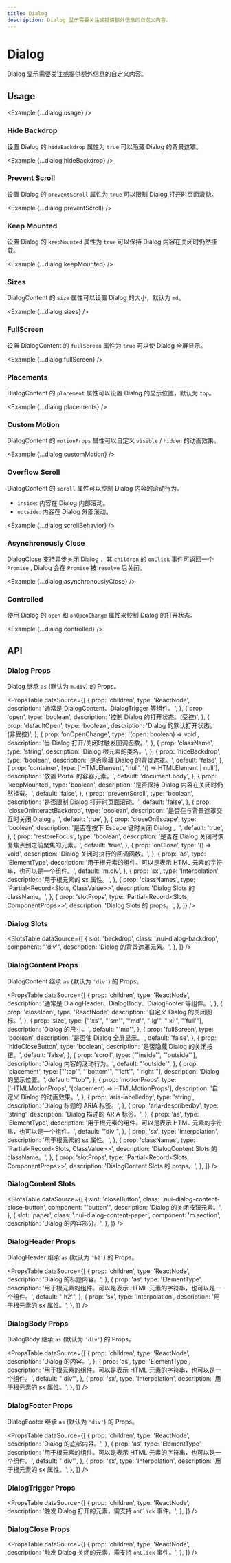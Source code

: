 ```yaml
---
title: Dialog
description: Dialog 显示需要关注或提供额外信息的自定义内容。
---
```



# Dialog

Dialog 显示需要关注或提供额外信息的自定义内容。

<ComponentLinks component='dialog' ariaCompatible />

## Usage

<Example {...dialog.usage} />

### Hide Backdrop

设置 Dialog 的 `hideBackdrop` 属性为 `true` 可以隐藏 Dialog 的背景遮罩。

<Example {...dialog.hideBackdrop} />

### Prevent Scroll

设置 Dialog 的 `preventScroll` 属性为 `true` 可以限制 Dialog 打开时页面滚动。

<Example {...dialog.preventScroll} />

### Keep Mounted

设置 Dialog 的 `keepMounted` 属性为 `true` 可以保持 Dialog 内容在关闭时仍然挂载。

<Example {...dialog.keepMounted} />

### Sizes

DialogContent 的 `size` 属性可以设置 Dialog 的大小，默认为 `md`。

<Example {...dialog.sizes} />

### FullScreen

设置 DialogContent 的 `fullScreen` 属性为 `true` 可以使 Dialog 全屏显示。

<Example {...dialog.fullScreen} />

### Placements

DialogContent 的 `placement` 属性可以设置 Dialog 的显示位置，默认为 `top`。

<Example {...dialog.placements} />

### Custom Motion

DialogContent 的 `motionProps` 属性可以自定义 `visible` / `hidden` 的动画效果。

<Example {...dialog.customMotion} />

### Overflow Scroll

DialogContent 的 `scroll` 属性可以控制 Dialog 内容的滚动行为。

- `inside`: 内容在 Dialog 内部滚动。
- `outside`: 内容在 Dialog 外部滚动。

<Example {...dialog.scrollBehavior} />

### Asynchronously Close

DialogClose 支持异步关闭 Dialog ，其 `children` 的 `onClick` 事件可返回一个 `Promise` , Dialog 会在 `Promise` 被 `resolve` 后关闭。

<Example {...dialog.asynchronouslyClose} />

### Controlled

使用 Dialog 的 `open` 和 `onOpenChange` 属性来控制 Dialog 的打开状态。

<Example {...dialog.controlled} />

## API

### Dialog Props

Dialog 继承 `as` (默认为 `m.div`) 的 Props。

<PropsTable
  dataSource={[
    {
      prop: 'children',
      type: 'ReactNode',
      description: '通常是 DialogContent、DialogTrigger 等组件。',
    },
    {
      prop: 'open',
      type: 'boolean',
      description: '控制 Dialog 的打开状态。(受控)',
    },
    {
      prop: 'defaultOpen',
      type: 'boolean',
      description: 'Dialog 的默认打开状态。(非受控)',
    },
    {
      prop: 'onOpenChange',
      type: '(open: boolean) => void',
      description: '当 Dialog 打开/关闭时触发回调函数。',
    },
    {
      prop: 'className',
      type: 'string',
      description: 'Dialog 根元素的类名。',
    },
    {
      prop: 'hideBackdrop',
      type: 'boolean',
      description: '是否隐藏 Dialog 的背景遮罩。',
      default: 'false',
    },
    {
      prop: 'container',
      type: ['HTMLElement', 'null', '() => HTMLElement | null'],
      description: '放置 Portal 的容器元素。',
      default: 'document.body',
    },
    {
      prop: 'keepMounted',
      type: 'boolean',
      description: '是否保持 Dialog 内容在关闭时仍然挂载。',
      default: 'false',
    },
    {
      prop: 'preventScroll',
      type: 'boolean',
      description: '是否限制 Dialog 打开时页面滚动。',
      default: 'false',
    },
    {
      prop: 'closeOnInteractBackdrop',
      type: 'boolean',
      description: '是否在与背景遮罩交互时关闭 Dialog 。',
      default: 'true',
    },
    {
      prop: 'closeOnEscape',
      type: 'boolean',
      description: '是否在按下 Escape 键时关闭 Dialog 。',
      default: 'true',
    },
    {
      prop: 'restoreFocus',
      type: 'boolean',
      description: '是否在 Dialog 关闭时恢复焦点到之前聚焦的元素。',
      default: 'true',
    },
    {
      prop: 'onClose',
      type: '() => void',
      description: 'Dialog 关闭时执行的回调函数。',
    },
    {
      prop: 'as',
      type: 'ElementType',
      description:
        '用于根元素的组件。可以是表示 HTML 元素的字符串，也可以是一个组件。',
      default: 'm.div',
    },
    {
      prop: 'sx',
      type: 'Interpolation',
      description: '用于根元素的 sx 属性。',
    },
    {
      prop: 'classNames',
      type: 'Partial<Record<Slots, ClassValue>>',
      description: 'Dialog Slots 的 className。',
    },
    {
      prop: 'slotProps',
      type: 'Partial<Record<Slots, ComponentProps>>',
      description: 'Dialog Slots 的 props。',
    },
  ]}
/>

### Dialog Slots

<SlotsTable
  dataSource={[
    {
      slot: 'backdrop',
      class: '.nui-dialog-backdrop',
      component: "'div'",
      description: 'Dialog 的背景遮罩元素。',
    },
  ]}
/>

### DialogContent Props

DialogContent 继承 `as` (默认为 `'div'`) 的 Props。

<PropsTable
  dataSource={[
    {
      prop: 'children',
      type: 'ReactNode',
      description: '通常是 DialogHeader、DialogBody、DialogFooter 等组件。',
    },
    {
      prop: 'closeIcon',
      type: 'ReactNode',
      description: '自定义 Dialog 的关闭图标。',
    },
    {
      prop: 'size',
      type: ["'xs'", "'sm'", "'md'", "'lg'", "'xl'", "'full'"],
      description: 'Dialog 的尺寸。',
      default: "'md'",
    },
    {
      prop: 'fullScreen',
      type: 'boolean',
      description: '是否使 Dialog 全屏显示。',
      default: 'false',
    },
    {
      prop: 'hideCloseButton',
      type: 'boolean',
      description: '是否隐藏 Dialog 的关闭按钮。',
      default: 'false',
    },
    {
      prop: 'scroll',
      type: ["'inside'", "'outside'"],
      description: 'Dialog 内容的滚动行为。',
      default: "'outside'",
    },
    {
      prop: 'placement',
      type: ["'top'", "'bottom'", "'left'", "'right'"],
      description: 'Dialog 的显示位置。',
      default: "'top'",
    },
    {
      prop: 'motionProps',
      type: ['HTMLMotionProps', '(placement) => HTMLMotionProps'],
      description: '自定义 Dialog 的动画效果。',
    },
    {
      prop: 'aria-labelledby',
      type: 'string',
      description: 'Dialog 标题的 ARIA 标签。',
    },
    {
      prop: 'aria-describedby',
      type: 'string',
      description: 'Dialog 描述的 ARIA 标签。',
    },
    {
      prop: 'as',
      type: 'ElementType',
      description:
        '用于根元素的组件。可以是表示 HTML 元素的字符串，也可以是一个组件。',
      default: "'div'",
    },
    {
      prop: 'sx',
      type: 'Interpolation',
      description: '用于根元素的 sx 属性。',
    },
    {
      prop: 'classNames',
      type: 'Partial<Record<Slots, ClassValue>>',
      description: 'DialogContent Slots 的 className。',
    },
    {
      prop: 'slotProps',
      type: 'Partial<Record<Slots, ComponentProps>>',
      description: 'DialogContent Slots 的 props。',
    },
  ]}
/>

### DialogContent Slots

<SlotsTable
  dataSource={[
    {
      slot: 'closeButton',
      class: '.nui-dialog-content-close-button',
      component: "'button'",
      description: 'Dialog 的关闭按钮元素。',
    },
    {
      slot: 'paper',
      class: '.nui-dialog-content-paper',
      component: 'm.section',
      description: 'Dialog 的内容部分。',
    },
  ]}
/>

### DialogHeader Props

DialogHeader 继承 `as` (默认为 `'h2'`) 的 Props。

<PropsTable
  dataSource={[
    {
      prop: 'children',
      type: 'ReactNode',
      description: 'Dialog 的标题内容。',
    },
    {
      prop: 'as',
      type: 'ElementType',
      description:
        '用于根元素的组件。可以是表示 HTML 元素的字符串，也可以是一个组件。',
      default: "'h2'",
    },
    {
      prop: 'sx',
      type: 'Interpolation',
      description: '用于根元素的 sx 属性。',
    },
  ]}
/>

### DialogBody Props

DialogBody 继承 `as` (默认为 `'div'`) 的 Props。

<PropsTable
  dataSource={[
    {
      prop: 'children',
      type: 'ReactNode',
      description: 'Dialog 的内容。',
    },
    {
      prop: 'as',
      type: 'ElementType',
      description:
        '用于根元素的组件。可以是表示 HTML 元素的字符串，也可以是一个组件。',
      default: "'div'",
    },
    {
      prop: 'sx',
      type: 'Interpolation',
      description: '用于根元素的 sx 属性。',
    },
  ]}
/>

### DialogFooter Props

DialogFooter 继承 `as` (默认为 `'div'`) 的 Props。

<PropsTable
  dataSource={[
    {
      prop: 'children',
      type: 'ReactNode',
      description: 'Dialog 的底部内容。',
    },
    {
      prop: 'as',
      type: 'ElementType',
      description:
        '用于根元素的组件。可以是表示 HTML 元素的字符串，也可以是一个组件。',
      default: "'div'",
    },
    {
      prop: 'sx',
      type: 'Interpolation',
      description: '用于根元素的 sx 属性。',
    },
  ]}
/>

### DialogTrigger Props

<PropsTable
  dataSource={[
    {
      prop: 'children',
      type: 'ReactNode',
      description: '触发 Dialog 打开的元素，需支持 `onClick` 事件。',
    },
  ]}
/>

### DialogClose Props

<PropsTable
  dataSource={[
    {
      prop: 'children',
      type: 'ReactNode',
      description: '触发 Dialog 关闭的元素，需支持 `onClick` 事件。',
    },
  ]}
/>

